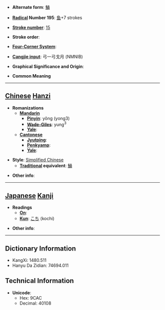 * '''Alternate form''': [[鯒]]

* '''[[Wiktionary:Chinese radical index| Radical]] Number 195''': [[Wiktionary:Chinese radical index 鱼|鱼]]+7 strokes

* '''[[Wiktionary:Chinese total strokes index|Stroke number]]''': [[Wiktionary:Chinese total strokes index 15|15]]

* '''Stroke order''': 

* '''[[Wiktionary:Chinese four corner index|Four-Corner System]]''': 

* '''[[Wiktionary:Chinese Cangjie index|Cangjie input]]''': 弓一弓戈月 (NMNIB)

* '''Graphical Significance and Origin''': 

* '''Common Meaning'''

----

== [[Chinese]] [[Hanzi]] ==

* '''Romanizations'''
** '''[[Mandarin]]'''
*** '''[[Pinyin]]''': yǒng (yong3)
*** '''[[Wade-Giles]]''': yung<sup>3</sup>
*** '''[[Yale]]''': 
** '''[[Cantonese]]'''
*** '''[[Jyutping]]''':
*** '''[[Penkyamp]]''': 
*** '''[[Yale]]''': 

* '''Style''': [[Simplified Chinese]] 
** '''[[Traditional Chinese|Traditional]] equivalent''': [[鯒]]

* '''Other info''': 

----

== [[Japanese]] [[Kanji]] ==

* '''Readings'''
** '''[[On]]''': 
** '''[[Kun]]''': [[こち]] (kochi)

* '''Other info''':  

----

== Dictionary Information ==

* KangXi: 1480.511
* Hanyu Da Zidian: 74694.011

== Technical Information ==

* '''Unicode''':
** Hex: 9CAC
** Decimal: 40108